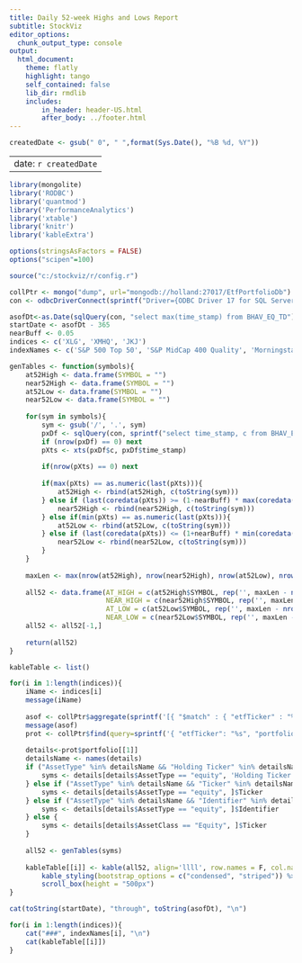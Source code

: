 ```yaml
---
title: Daily 52-week Highs and Lows Report
subtitle: StockViz
editor_options:
  chunk_output_type: console
output: 
  html_document:
    theme: flatly
    highlight: tango
    self_contained: false
    lib_dir: rmdlib		
    includes:
        in_header: header-US.html
        after_body: ../footer.html
---
```


```r

createdDate <- gsub(" 0", " ",format(Sys.Date(), "%B %d, %Y"))

```

---
date: `r createdDate`
---

```r

library(mongolite)
library('RODBC')
library('quantmod')
library('PerformanceAnalytics')
library('xtable')
library('knitr')
library('kableExtra')

options(stringsAsFactors = FALSE)
options("scipen"=100)

source("c:/stockviz/r/config.r")

collPtr <- mongo("dump", url="mongodb://holland:27017/EtfPortfolioDb")
con <- odbcDriverConnect(sprintf("Driver={ODBC Driver 17 for SQL Server};Server=%s;Database=%s;Uid=%s;Pwd=%s;", ldbserver, "StockVizUS2", ldbuser, ldbpassword), case = "nochange", believeNRows = TRUE)

asofDt<-as.Date(sqlQuery(con, "select max(time_stamp) from BHAV_EQ_TD")[[1]])
startDate <- asofDt - 365
nearBuff <- 0.05
indices <- c('XLG', 'XMHQ', 'JKJ')
indexNames <- c('S&P 500 Top 50', 'S&P MidCap 400 Quality', 'Morningstar Small Core')

genTables <- function(symbols){
	at52High <- data.frame(SYMBOL = "")
	near52High <- data.frame(SYMBOL = "")
	at52Low <- data.frame(SYMBOL = "")
	near52Low <- data.frame(SYMBOL = "")
	
	for(sym in symbols){
		sym <- gsub('/', '.', sym)
		pxDf <- sqlQuery(con, sprintf("select time_stamp, c from BHAV_EQ_TD where symbol = '%s' and time_stamp >= '%s' and time_stamp <= '%s'", sym, startDate, asofDt))
		if (nrow(pxDf) == 0) next
		pXts <- xts(pxDf$c, pxDf$time_stamp)
		
		if(nrow(pXts) == 0) next
		
		if(max(pXts) == as.numeric(last(pXts))){
			at52High <- rbind(at52High, c(toString(sym)))
		} else if (last(coredata(pXts)) >= (1-nearBuff) * max(coredata(pXts))) {
			near52High <- rbind(near52High, c(toString(sym)))
		} else if(min(pXts) == as.numeric(last(pXts))){
			at52Low <- rbind(at52Low, c(toString(sym)))
		} else if (last(coredata(pXts)) <= (1+nearBuff) * min(coredata(pXts))) {
			near52Low <- rbind(near52Low, c(toString(sym)))
		}
	}
	
	maxLen <- max(nrow(at52High), nrow(near52High), nrow(at52Low), nrow(near52Low))
	
	all52 <- data.frame(AT_HIGH = c(at52High$SYMBOL, rep('', maxLen - nrow(at52High))), 
						NEAR_HIGH = c(near52High$SYMBOL, rep('', maxLen - nrow(near52High))),
						AT_LOW = c(at52Low$SYMBOL, rep('', maxLen - nrow(at52Low))), 
						NEAR_LOW = c(near52Low$SYMBOL, rep('', maxLen - nrow(near52Low))))
	all52 <- all52[-1,]
	
	return(all52)
}

kableTable <- list()

for(i in 1:length(indices)){
	iName <- indices[i]
	message(iName)
	
	asof <- collPtr$aggregate(sprintf('[{ "$match" : { "etfTicker" : "%s" } }, { "$group": { "_id": "etfTicker", "updated": { "$max": "$portfolioDate" }} }]', iName))$updated
	message(asof)
	prot <- collPtr$find(query=sprintf('{ "etfTicker": "%s", "portfolioDate": { "$gte" : { "$date": "%sT00:00:00Z" }}}', iName, as.Date(asof)), fields='{"portfolio": true}')
	
	details<-prot$portfolio[[1]]
	detailsName <- names(details)
	if ("AssetType" %in% detailsName && "Holding Ticker" %in% detailsName) {
		syms <- details[details$AssetType == "equity", 'Holding Ticker']
	} else if ("AssetType" %in% detailsName && "Ticker" %in% detailsName) {
		syms <- details[details$AssetType == "equity", ]$Ticker
	} else if ("AssetType" %in% detailsName && "Identifier" %in% detailsName){
		syms <- details[details$AssetType == "equity", ]$Identifier
	} else {
		syms <- details[details$AssetClass == "Equity", ]$Ticker
	}
	
	all52 <- genTables(syms)
	
	kableTable[[i]] <- kable(all52, align='llll', row.names = F, col.names = c("At Highs", "Near Highs", "At Lows", "Near Lows"), format.args = list(nsmall=2)) %>%
		kable_styling(bootstrap_options = c("condensed", "striped")) %>%
		scroll_box(height = "500px")
}

```

```r
cat(toString(startDate), "through", toString(asofDt), "\n")

```

```r

for(i in 1:length(indices)){
	cat("###", indexNames[i], "\n")
	cat(kableTable[[i]])
}

```